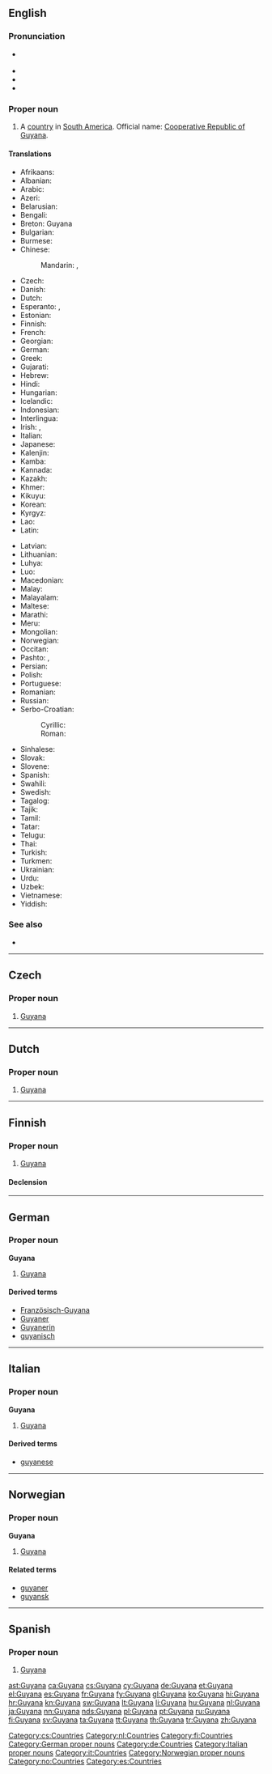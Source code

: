 ==English==
{{wikipedia}}

===Pronunciation===
* {{a|UK|US}} {{IPA|/ɡaɪˈɑː.nə/|/ɡaɪˈæn.ə/}}
* {{audio|en-us-Guyana.ogg|Audio (US)}}
* {{audio|en-us-Guyana-2.ogg|Audio (US)}}
* {{rhymes|ɑːnə}}

===Proper noun===
{{en-proper noun}}

# A [[country]] in [[South America]]. Official name: [[Cooperative Republic of Guyana]].

====Translations====
{{trans-top|country}}
* Afrikaans: {{t-|af|Guyana}}
* Albanian: {{t-|sq|Guajana|f}}
* Arabic: {{t-|ar|غويانا|f|tr=ġwiyāna, ġuyāna}}
* Azeri: {{t+|az|Qayana}}
* Belarusian: {{t-|be|Гаяна|f|tr=Hajána|sc=Cyrl}}
* Bengali: {{t-|bn|গায়ানা|tr=gayana}}
* Breton: Guyana
* Bulgarian: {{t-|bg|Гаяна|f|tr=Gajána|sc=Cyrl}}
* Burmese: {{t-|my|ဂိုင်ယာနာနိုင်ငံ|sc=Mymr}}
* Chinese:
*: Mandarin: {{t+|cmn|圭亞那|sc=Hani}}, {{t+|cmn|圭亚那|tr=Guīyànà|sc=Hani}}
* Czech: {{t+|cs|Guyana|f}}
* Danish: {{t-|da|Guyana}}
* Dutch: {{t+|nl|Guyana}}
* Esperanto: {{t-|eo|Gujano}}, {{t-|eo|Gvajano}}
* Estonian: {{t+|et|Guyana}}
* Finnish: {{t+|fi|Guyana}}
* French: {{t+|fr|Guyana|m}}
* Georgian: {{t-|ka|გაიანა|tr=gaiana|sc=Geor}}
* German: {{t+|de|Guyana|n}}
* Greek: {{t+|el|Γουιάνα|f|tr=Gouiána}}
* Gujarati: {{t-|gu|ગિયાના|tr=giyānā|sc=Gujr}}
* Hebrew: {{t-|he|גיאנה|f|tr=gayānah|sc=Hebr}}
* Hindi: {{t+|hi|गुयाना|tr=guyānā}}
* Hungarian: {{t+|hu|Guyana}}
* Icelandic: {{t+|is|Gvæjana}}
* Indonesian: {{t-|id|Guyana}}
* Interlingua: {{t-|ia|Guyana}}
* Irish: {{t-|ga|Guáin|f|alt=An Ghuáin}}, {{t-|ga|Comharphoblacht na Guáine|f}}
* Italian: {{t-|it|Guayana|f}}
* Japanese: {{t+|ja|ガイアナ|tr=Gaiana}}
* Kalenjin: {{tø|kln|Guyana}}
* Kamba: {{tø|kam|Guyana}}
* Kannada: {{t+|kn|ಗಯಾನ|tr=gayāna|sc=Knda}}
* Kazakh: {{t|kk|Гайана|tr=Gayana|sc=Cyrl}}
* Khmer: {{t-|km|ហ្គីយ៉ាន|tr=gi yarn|sc=Khmr}}
* Kikuyu: {{tø|ki|Guyana}}
* Korean: {{t+|ko|가이아나|tr=Gaiana|sc=Hang}}
* Kyrgyz: {{t-|ky|Гайана|tr=Gayana|sc=Cyrl}}
* Lao: {{t-|lo|ກຸຍຢານ|sc=Laoo}}
* Latin: {{t-|la|Guiana|f}}
{{trans-mid}}
* Latvian: {{t-|lv|Gajāna|f}}
* Lithuanian: {{t+|lt|Gajana|f}}
* Luhya: {{tø|luy|Guyana}}
* Luo: {{tø|luo|Guyana}}
* Macedonian: {{t-|mk|Гвајана|f|tr=Gvajána}}
* Malay: {{t-|ms|Guyana}}
* Malayalam: {{t-|ml|ഗയാന|tr=gayāna|sc=Mlym}}
* Maltese: {{t-|mt|Gujana|f}}
* Marathi: {{t-|mr|गयाना|tr=gayānā|sc=Deva}}
* Meru: {{tø|mer|Guyana}}
* Mongolian: {{t-|mn|Гайана|tr=Gajana|sc=Cyrl}}
* Norwegian: {{t-|no|Guyana}}
* Occitan: {{t+|oc|Guaiana|f}}
* Pashto: {{t-|ps|ګويانا|tr=Gūyānā|sc=ps-Arab}}, {{t+|ps|ګيانا|tr=Giyānā|sc=ps-Arab}}
* Persian: {{t+|fa|گویان|tr=guyân|sc=fa-Arab}}
* Polish: {{t+|pl|Gujana|f}}
* Portuguese: {{t+|pt|Guiana|f}}
* Romanian: {{t-|ro|Guyana|f}}
* Russian: {{t-|ru|Гайана|f|tr=Gajána}}
* Serbo-Croatian:
*: Cyrillic: {{t-|sh|Гвајана|f}}
*: Roman: {{t-|sh|Gvajana|f}}
* Sinhalese: {{t-|si|ගයනාව|tr=gayanāva|sc=Sinh}}
* Slovak: {{t-|sk|Guyana|f}}
* Slovene: {{t+|sl|Gvajana|f}}
* Spanish: {{t+|es|Guyana|f}}
* Swahili: {{t+|sw|Guyana}}
* Swedish: {{t+|sv|Guyana}}
* Tagalog: {{t-|tl|Guyana}}
* Tajik: {{t-|tg|Гайана|tr=Gayana|sc=Cyrl}}
* Tamil: {{t-|ta|கயானா|tr=kayāṉā|sc=Taml}}
* Tatar: {{t-|tt|Гайана|tr=Gayana|sc=Cyrl}}
* Telugu: {{t+|te|గయానా|tr=gayānā|sc=Telu}}
* Thai: {{t+|th|กายอานา|tr=gaaiyáanaa}}
* Turkish: {{t+|tr|Guyana}}
* Turkmen: {{t-|tk|Gaýana}}
* Ukrainian: {{t-|uk|Гаяна|f|tr=Hajána|sc=Cyrl}}
* Urdu: {{t-|ur|گیانا|tr=gayānā|sc=ur-Arab}}
* Uzbek: {{t-|uz|Gayana}}
* Vietnamese: {{t-|vi|Guyana}}
* Yiddish: {{t-|yi|גוּיאַנע|tr=guyane|sc=Hebr}}
{{trans-bottom}}

===See also===
* {{list:countries of South America/en}}

----

==Czech==

===Proper noun===
{{cs-proper noun|g=f}}

# [[#English|Guyana]]

[[Category:cs:Countries]]

----

==Dutch==
{{wikipedia|lang=nl}}

===Proper noun===
{{nl-proper noun}}

# [[#English|Guyana]]

[[Category:nl:Countries]]

----

==Finnish==
{{wikipedia|lang=fi}}

===Proper noun===
{{fi-proper noun}}

# [[#English|Guyana]]

====Declension====
{{fi-decl-kulkija|Guyan|nopl=1}}

[[Category:fi:Countries]]

----

==German==
{{wikipedia|lang=de}}

===Proper noun===
'''Guyana''' {{n}}

# [[#English|Guyana]]

====Derived terms====
* [[Französisch-Guyana]]
* [[Guyaner]]
* [[Guyanerin]]
* [[guyanisch]]

[[Category:German proper nouns]]
[[Category:de:Countries]]

----

==Italian==
{{wikipedia|lang=it}}

===Proper noun===
'''Guyana''' {{f}}

# [[#English|Guyana]]

====Derived terms====
* [[guyanese]]

[[Category:Italian proper nouns]]
[[Category:it:Countries]]

----

==Norwegian==

===Proper noun===
'''Guyana'''

# [[Guyana#English|Guyana]]

====Related terms====
* [[guyaner]]
* [[guyansk]]

[[Category:Norwegian proper nouns]]
[[Category:no:Countries]]

----

==Spanish==
{{wikipedia|lang=es}}

===Proper noun===
{{es-proper noun}}

# [[#English|Guyana]]

[[Category:es:Countries]]

[[ast:Guyana]]
[[ca:Guyana]]
[[cs:Guyana]]
[[cy:Guyana]]
[[de:Guyana]]
[[et:Guyana]]
[[el:Guyana]]
[[es:Guyana]]
[[fr:Guyana]]
[[fy:Guyana]]
[[gl:Guyana]]
[[ko:Guyana]]
[[hi:Guyana]]
[[hr:Guyana]]
[[kn:Guyana]]
[[sw:Guyana]]
[[lt:Guyana]]
[[li:Guyana]]
[[hu:Guyana]]
[[nl:Guyana]]
[[ja:Guyana]]
[[nn:Guyana]]
[[nds:Guyana]]
[[pl:Guyana]]
[[pt:Guyana]]
[[ru:Guyana]]
[[fi:Guyana]]
[[sv:Guyana]]
[[ta:Guyana]]
[[tt:Guyana]]
[[th:Guyana]]
[[tr:Guyana]]
[[zh:Guyana]]
